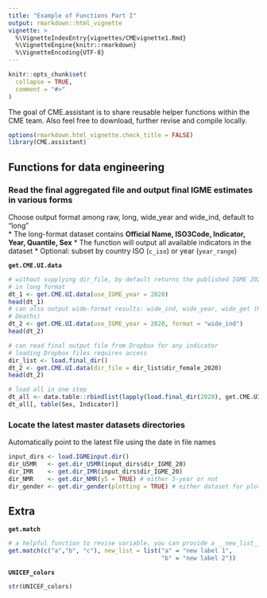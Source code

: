 ```yaml
---
title: "Example of Functions Part I"
output: rmarkdown::html_vignette
vignette: >
  %\VignetteIndexEntry{vignettes/CMEvignette1.Rmd}
  %\VignetteEngine{knitr::rmarkdown}
  %\VignetteEncoding{UTF-8}
---
```


```r
knitr::opts_chunk$set(
  collapse = TRUE,
  comment = "#>"
)
```

The goal of CME.assistant is to share reusable helper functions within the CME team.
Also feel free to download, further revise and compile locally.

```r
options(rmarkdown.html_vignette.check_title = FALSE)
library(CME.assistant)
```

## Functions for data engineering

### Read the final  aggregated file and output final IGME estimates in various forms
Choose output format among raw, long, wide_year and wide_ind, default to "long"  
* The long-format dataset contains __Official Name, ISO3Code, Indicator, Year, Quantile, Sex__
* The function will output all available indicators in the dataset
* Optional: subset by country ISO (`c_iso`) or year (`year_range`) 

**`get.CME.UI.data`**
```r
# without supplying dir_file, by default returns the published IGME 2020 result
# in long format
dt_1 <- get.CME.UI.data(use_IGME_year = 2020)
head(dt_1)
# can also output wide-format results: wide_ind, wide_year, wide_get (Rate and
# Deaths)
dt_2 <- get.CME.UI.data(use_IGME_year = 2020, format = "wide_ind")
head(dt_2)
```

```r
# can read final output file from Dropbox for any indicator
# loading Dropbox files requires access
dir_list <- load.final_dir()
dt_2 <- get.CME.UI.data(dir_file = dir_list$dir_female_2020)
head(dt_2)

# load all in one step
dt_all <- data.table::rbindlist(lapply(load.final_dir(2020), get.CME.UI.data, get = "both"), fill = TRUE)
dt_all[, table(Sex, Indicator)]
```


### Locate the latest master datasets directories  
Automatically point to the latest file using the date in file names  
```r
input_dirs <- load.IGMEinput.dir()
dir_U5MR   <- get.dir_U5MR(input_dirs$dir_IGME_20)
dir_IMR    <- get.dir_IMR(input_dirs$dir_IGME_20)
dir_NMR    <- get.dir_NMR(y5 = TRUE) # either 5-year or not
dir_gender <- get.dir_gender(plotting = TRUE) # either dataset for plotting or modeling
```


## Extra  
**`get.match`**
```r
# a helpful function to revise variable, you can provide a __new_list__ to define the labels
get.match(c("a","b", "c"), new_list = list("a" = "new label 1",
                                           "b" = "new label 2"))

```

**`UNICEF_colors`**
```r
str(UNICEF_colors)
```
